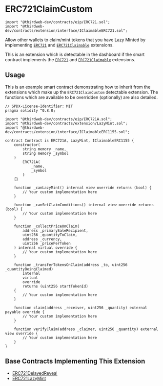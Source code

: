 
# ERC721ClaimCustom

```solidity
import "@thirdweb-dev/contracts/eip/ERC721.sol";
import "@thirdweb-dev/contracts/extension/interface/IClaimableERC721.sol";
```

Allow other wallets to claim/mint tokens that you have Lazy Minted by
implementing [`ERC721`](/contracts/build/extensions/erc-721/ERC721) and [`ERC721Claimable`](/contracts/build/extensions/erc-721/ERC721Claimable) extensions.

This is an extension which is detectable in the dashboard if the smart contract implements the
[`ERC721`](/contracts/build/extensions/erc-721/ERC721) and [`ERC721Claimable`](/contracts/build/extensions/erc-721/ERC721Claimable) extensions.

<GithubButtonLink href="https://github.com/thirdweb-dev/contracts/blob/main/contracts/extension/interface/IClaimableERC721.sol" />

## Usage

This is an example smart contract demonstrating how to inherit from the extensions which make up the `ERC721ClaimCustom` detectable extension.
The functions which are available to be overridden (optionally) are also detailed.

```solidity
// SPDX-License-Identifier: MIT
pragma solidity ^0.8.0;

import "@thirdweb-dev/contracts/eip/ERC721A.sol";
import "@thirdweb-dev/contracts/extension/LazyMint.sol";
import "@thirdweb-dev/contracts/extension/interface/IClaimableERC1155.sol";

contract Contract is ERC721A, LazyMint, IClaimableERC1155 {
    constructor(
        string memory _name,
        string memory _symbol
    )
        ERC721A(
            _name,
            _symbol
        )
    {}

    function _canLazyMint() internal view override returns (bool) {
        // Your custom implementation here
    }

    function _canSetClaimConditions() internal view override returns (bool) {
        // Your custom implementation here
    }

    function _collectPriceOnClaim(
        address _primarySaleRecipient,
        uint256 _quantityToClaim,
        address _currency,
        uint256 _pricePerToken
    ) internal virtual override {
        // Your custom implementation here
    }

    function _transferTokensOnClaim(address _to, uint256 _quantityBeingClaimed)
        internal
        virtual
        override
        returns (uint256 startTokenId)
    {
        // Your custom implementation here
    }

    function claim(address _receiver, uint256 _quantity) external payable override {
        // Your custom implementation here
    }

    function verifyClaim(address _claimer, uint256 _quantity) external view override {
        // Your custom implementation here
    }
}
```

## Base Contracts Implementing This Extension

- [ERC721DelayedReveal](/contracts/build/base-contracts/erc-721/delayed-reveal)
- [ERC721LazyMint](/contracts/build/base-contracts/erc-721/lazy-mint)
